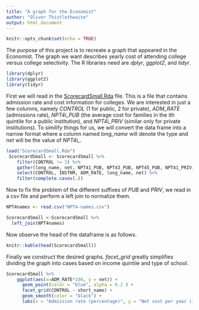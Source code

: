 ```yaml
---
title: "A graph for the Economist"
author: "Oliver Thistlethwaite"
output: html_document
---
```


```r
knitr::opts_chunk$set(echo = TRUE)
```

The purpose of this project is to recreate a graph that appeared in the Economist. The graph we want describes yearly cost of attending college versus college selectivity. The R libraries need are *dplyr*, *ggplot2*, and *tidyr*.

```r
library(dplyr)
library(ggplot2)
library(tidyr)
```

First we will read in the [ScorecardSmall.Rda](http://tiny.cc/dcfScorecardSmall.Rda) file. This is a file that contains admission rate and cost information for colleges. We are interested in just a few columns, namely *CONTROL* (1 for public, 2 for private), *ADM_RATE* (admissions rate), *NPT4i_PUB* (the average cost for families in the ith quintile for a public institution), and *NPT4i_PRIV* (similar only for private institutions). To similify things for us, we will convert the data frame into a narrow format where a column named *long_name* will denote the type and *net* will be the value of *NPT4i_*.

```r
load("ScorecardSmall.Rda")
 ScorecardSmall <- ScorecardSmall %>%
    filter(CONTROL != 3) %>%
    gather(long_name, net, NPT41_PUB, NPT43_PUB, NPT45_PUB, NPT41_PRIV, NPT43_PRIV, NPT45_PRIV) %>%
    select(CONTROL, INSTNM, ADM_RATE, long_name, net) %>%
    filter(complete.cases(.))
```

 Now to fix the problem of the different suffixes of *PUB* and *PRIV*, we read in a csv file and perform a left join to normalize them.
 
```r

NPT4names <- read.csv("NPT4-names.csv")

ScorecardSmall <-ScorecardSmall %>%
  left_join(NPT4names)
```

Now observe the head of the dataframe is as follows.

```r
knitr::kable(head(ScorecardSmall))
```

Finally we construct the desired graphs. *facet_grid* greatly simplifies dividing the graph into cases based on income quintile and type of school. 

```r
ScorecardSmall %>%
    ggplot(aes(x=ADM_RATE*100, y = net)) + 
      geom_point(color = "blue", alpha = 0.2 ) +
      facet_grid(CONTROL ~ short_name) +
      geom_smooth(color = "black") +
      labs(x = "Admission rate (percentage)", y = "Net cost per year (in dollars)")
```